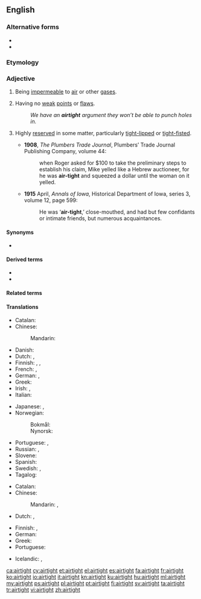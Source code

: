 {{also|air-tight|air tight}}
==English==

===Alternative forms===
* {{l|en|air-tight}}
* {{l|en|air tight}}

===Etymology===
{{compound|air|tight|lang=en}}

===Adjective===
{{en-adj}}

# Being [[impermeable]] to [[air]] or other [[gas]]es.
# {{lb|en|figuratively}} Having no [[weak]] [[point]]s or [[flaw]]s.
#: ''We have an '''airtight''' argument they won’t be able to punch holes in.''
# {{lb|en|figuratively|of a person}} Highly [[reserved]] in some matter, particularly [[tight-lipped]] or [[tight-fisted]].
#* '''1908''', ''The Plumbers Trade Journal'', Plumbers’ Trade Journal Publishing Company, volume 44:
#*: when Roger asked for $100 to take the preliminary steps to establish his claim, Mike yelled like a Hebrew auctioneer, for he was '''air-tight''' and squeezed a dollar until the woman on it yelled.
#* '''1915''' April, ''Annals of Iowa'', Historical Department of Iowa, series 3, volume 12, page 599:
#*: He was ‘'''air-tight''',’ close-mouthed, and had but few confidants or intimate friends, but numerous acquaintances.

====Synonyms====
* {{sense|impermeable to air}} {{l|en|hermetic}}

====Derived terms====
* {{l|en|airtighten}}
* {{l|en|airtightness}}

====Related terms====
{{rel4
|[[coldtight]], [[cold-tight]]
|[[drafttight]], [[draft-tight]]
|[[draughttight]], [[draught-tight]]
|[[driptight]], [[drip-tight]]
|[[dusttight]], [[dust-tight]]
|[[gastight]], [[gas-tight]]
|[[heattight]], [[heat-tight]]
|[[jointtight]], [[joint-tight]]
|[[leaktight]], [[leak-tight]]
|[[leaktight]], [[leak-tight]]
|[[lighttight]], [[light-tight]]
|[[liquidtight]], [[liquid-tight]]
|[[oiltight]], [[oil-tight]]
|[[pressuretight]], [[pressure-tight]]
|[[raintight]], [[rain-tight]]
|[[sandtight]], [[sand-tight]]
|[[soiltight]], [[soil-tight]]
|[[watertight]], [[water-tight]]
|[[weathertight]], [[weather-tight]]
|lang=en}}

====Translations====
{{trans-top|being impermeable to air or other gases}}
* Catalan: {{t|ca|hermètic}}
* Chinese:
*: Mandarin: {{t|cmn|[[密封]][[的]]|tr=mìfēng de}}
* Danish: {{t+|da|lufttæt}}
* Dutch: {{t+|nl|luchtdicht}}, {{t+|nl|hermetisch}}
* Finnish: {{t|fi|ilmatiivis}}, {{t+|fi|hermeettinen}}, {{t|fi|kaasutiivis}}
* French: {{t+|fr|hermétique}}, {{t+|fr|étanche}}
* German: {{t+|de|luftdicht}}, {{t+|de|hermetisch}}
* Greek: {{t+|el|αεροστεγής|}}
* Irish: {{t|ga|aerdhíonach}}, {{t|ga|aerobach}}
* Italian: {{t+|it|ermetico|m}}
{{trans-mid}}
* Japanese: {{t|ja|気密|tr=きみつの, kimitsu no|alt=気密の}}, {{t+|ja|密閉|tr=みっぺいの, mippei no|alt=密閉の}}
* Norwegian:
*: Bokmål: {{t|nb|lufttett}}
*: Nynorsk: {{t|nn|lufttett}}
* Portuguese: {{t+|pt|hermético}}, {{t+|pt|impermeável}}
* Russian: {{t+|ru|гермети́чный}}, {{t+|ru|воздухонепроница́емый}}
* Slovene: {{t|sl|zrakotesen|m}}
* Spanish: {{t+|es|hermético}}
* Swedish: {{t+|sv|lufttät}}, {{t+|sv|hermetisk}}
* Tagalog: {{t|tl|luom}}
{{trans-bottom}}

{{trans-top|having no weak points or flaws}}
* Catalan: {{t|ca|hermètic}}
* Chinese:
*: Mandarin: {{t|cmn|[[無]][[破綻]][[的]]}}, {{t|cmn|[[无]][[破绽]][[的]]|tr=wú pòzhàn de}}
* Dutch: {{t+|nl|sluitend}}, {{t+|nl|onweerlegbaar}}
{{trans-mid}}
* Finnish: {{t+|fi|pitävä}}, {{t|fi|vedenpitävä}}
* German: {{t+|de|hieb- und stichfest}}
* Greek: {{t+|el|αρραγής}}
* Portuguese: {{t+|pt|inexpugnável}}
{{trans-bottom}}

{{checktrans-top}}
* Icelandic: {{t-check|is|loftþéttur|m}}, {{t-check|is|loftþétt|n|f}}
{{trans-mid}}
{{trans-bottom}}

[[ca:airtight]]
[[cy:airtight]]
[[et:airtight]]
[[el:airtight]]
[[es:airtight]]
[[fa:airtight]]
[[fr:airtight]]
[[ko:airtight]]
[[io:airtight]]
[[it:airtight]]
[[kn:airtight]]
[[ku:airtight]]
[[hu:airtight]]
[[ml:airtight]]
[[my:airtight]]
[[ps:airtight]]
[[pl:airtight]]
[[pt:airtight]]
[[fi:airtight]]
[[sv:airtight]]
[[ta:airtight]]
[[tr:airtight]]
[[vi:airtight]]
[[zh:airtight]]